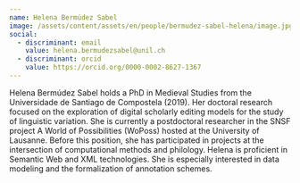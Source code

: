 ```yaml
---
name: Helena Bermúdez Sabel
image: /assets/content/assets/en/people/bermudez-sabel-helena/image.jpg
social:
  - discriminant: email
    value: helena.bermudezsabel@unil.ch
  - discriminant: orcid
    value: https://orcid.org/0000-0002-8627-1367
---
```

Helena Bermúdez Sabel holds a PhD in Medieval Studies from the Universidade de Santiago de Compostela (2019). Her doctoral research focused on the exploration of digital scholarly editing models for the study of linguistic variation. She is currently a postdoctoral researcher in the SNSF project A World of Possibilities (WoPoss) hosted at the University of Lausanne. Before this position, she has participated in projects at the intersection of computational methods and philology. Helena is proficient in Semantic Web and XML technologies. She is especially interested in data modeling and the formalization of annotation schemes.